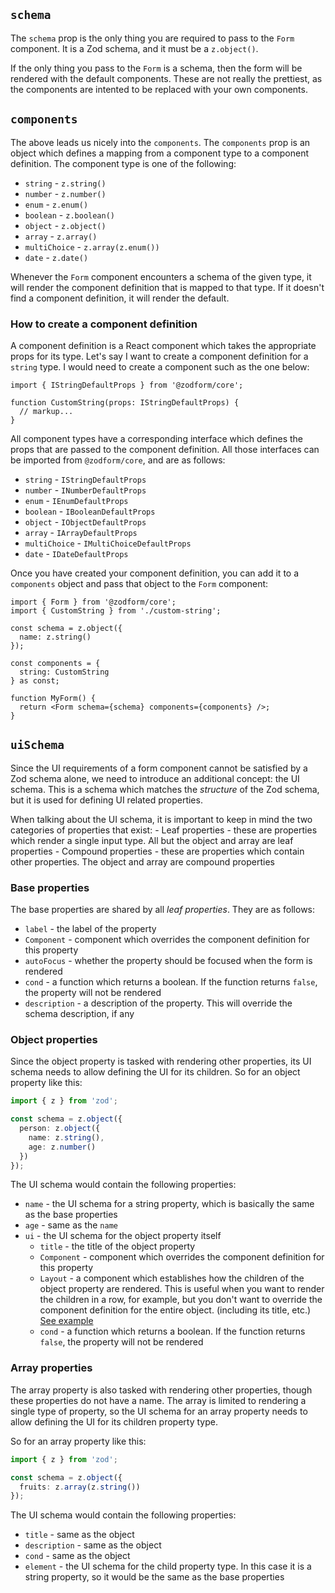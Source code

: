 
## `schema`

The `schema` prop is the only thing you are required to pass to the `Form` component.
It is a Zod schema, and it must be a `z.object()`.

If the only thing you pass to the `Form` is a schema, then the form will be rendered with
the default components. These are not really the prettiest, as the components are intented
to be replaced with your own components.

## `components`

The above leads us nicely into the `components`. The `components` prop is an object
which defines a mapping from a component type to a component definition. The component type is
one of the following:

- `string` - `z.string()`
- `number` - `z.number()`
- `enum` - `z.enum()`
- `boolean` - `z.boolean()`
- `object` - `z.object()`
- `array` - `z.array()`
- `multiChoice` - `z.array(z.enum())`
- `date` - `z.date()`

Whenever the `Form` component encounters a schema of the given type, it will render the
component definition that is mapped to that type. If it doesn't find a component definition,
it will render the default.

### How to create a component definition

A component definition is a React component which takes the appropriate props for its type.
Let's say I want to create a component definition for a `string` type. I would need to create
a component such as the one below:

```tsx
import { IStringDefaultProps } from '@zodform/core';

function CustomString(props: IStringDefaultProps) {
  // markup...
}
```

All component types have a corresponding interface which defines the props that are passed to
the component definition. All those interfaces can be imported from `@zodform/core`, and are as follows:

- `string` - `IStringDefaultProps`
- `number` - `INumberDefaultProps`
- `enum` - `IEnumDefaultProps`
- `boolean` - `IBooleanDefaultProps`
- `object` - `IObjectDefaultProps`
- `array` - `IArrayDefaultProps`
- `multiChoice` - `IMultiChoiceDefaultProps`
- `date` - `IDateDefaultProps`

Once you have created your component definition, you can add it to a `components` object
and pass that object to the `Form` component:

```tsx
import { Form } from '@zodform/core';
import { CustomString } from './custom-string';

const schema = z.object({
  name: z.string()
});

const components = {
  string: CustomString
} as const;

function MyForm() {
  return <Form schema={schema} components={components} />;
}
```

## `uiSchema`

Since the UI requirements of a form component cannot be satisfied by a Zod schema alone,
we need to introduce an additional concept: the UI schema. This is a schema which matches
the _structure_ of the Zod schema, but it is used for defining UI related properties.

<Callout type="info">
  When talking about the UI schema, it is important to keep in mind the two categories of properties that
  exist: - Leaf properties - these are properties which render a single input type. All but the object and
  array are leaf properties - Compound properties - these are properties which contain other properties. The
  object and array are compound properties
</Callout>

### Base properties

The base properties are shared by all _leaf properties_. They are as follows:

- `label` - the label of the property
- `Component` - component which overrides the component definition for this property
- `autoFocus` - whether the property should be focused when the form is rendered
- `cond` - a function which returns a boolean. If the function returns `false`, the property will not be rendered
- `description` - a description of the property. This will override the schema description, if any

### Object properties

Since the object property is tasked with rendering other properties, its UI schema needs to
allow defining the UI for its children. So for an object property like this:

```ts
import { z } from 'zod';

const schema = z.object({
  person: z.object({
    name: z.string(),
    age: z.number()
  })
});
```

The UI schema would contain the following properties:

- `name` - the UI schema for a string property, which is basically the same as the base properties
- `age` - same as the `name`
- `ui` - the UI schema for the object property itself
  - `title` - the title of the object property
  - `Component` - component which overrides the component definition for this property
  - `Layout` - a component which establishes how the children of the object property are rendered.
    This is useful when you want to render the children in a row, for example, but you don't want
    to override the component definition for the entire object. (including its title, etc.) [See example](https://codesandbox.io/s/zodform-docs-layout-87yror?file=/src/App.tsx)
  - `cond` - a function which returns a boolean. If the function returns `false`, the property will not be rendered

### Array properties

The array property is also tasked with rendering other properties, though these properties do not have a name.
The array is limited to rendering a single type of property, so the UI schema for an array property needs to
allow defining the UI for its children property type.

So for an array property like this:

```ts
import { z } from 'zod';

const schema = z.object({
  fruits: z.array(z.string())
});
```

The UI schema would contain the following properties:

- `title` - same as the object
- `description` - same as the object
- `cond` - same as the object
- `element` - the UI schema for the child property type.
  In this case it is a string property, so it would be the same as the base properties
